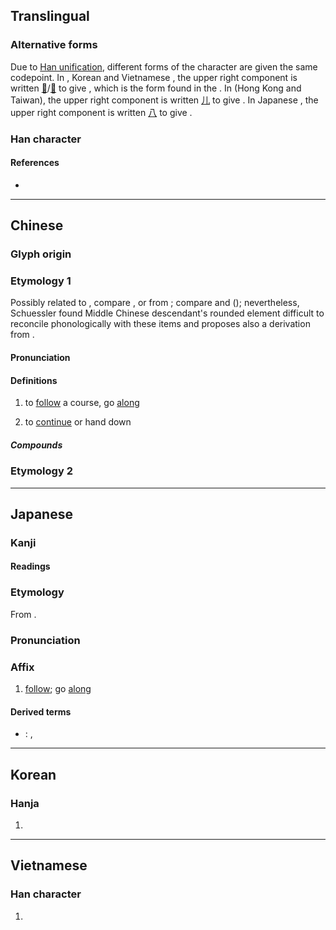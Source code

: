 {{also|㳂}}
{{character info}}
{{character info|0x2F8FC}}
==Translingual==
{{ja-forms|沿|沿|沿}}

===Alternative forms===
Due to [[w:Han unification|Han unification]], different forms of the character are given the same codepoint. In {{w|simplified Chinese}}, Korean {{w|Hanja}} and Vietnamese {{w|Chữ Nôm}}, the upper right component is written [[𠘧]]/[[几]] to give <font size="4">{{lang|und|sc=Hans|沿}}</font>, which is the form found in the {{w|Kangxi dictionary}}. In {{w|traditional Chinese}} (Hong Kong and Taiwan), the upper right component is written [[儿]] to give <font size="4">{{lang|und|sc=Hant|沿}}</font>. In Japanese {{w|shinjitai}}, the upper right component is written [[八]] to give <font size="4">{{lang|ja|沿}}</font>.

===Han character===
{{Han char|rn=85|rad=水|as=05|sn=8|four=38160|canj=ECR,EHNR|ids=⿰氵⿱𠘧口(GKV),⿰氵⿱⿰丿㇄口(HT),⿰氵㕣(J)}}


====References====
* {{Han ref|kx=0614.130|dkj=17260|dj=1008.040|hdz=31590.040|uh=6CBF|ud=27839|bh=AA75|bd=43637}}

----

==Chinese==
{{zh-forms|alt=㳂}}

===Glyph origin===
{{Han etym}}

===Etymology 1===
Possibly related to {{w|Proto-Tai language|Proto-Tai}}, compare {{cog|th|เลียน||to mimic}}, or from {{w|Sino-Tibetan languages|Sino-Tibetan}}; compare {{cog|lus|zeelᴸ||to walk along, a road along a hillside}} and {{cog|kac|mə³¹-jan³³||flow along a cliff}} ({{zh-ref|Schuessler, 2007}}); nevertheless, Schuessler found Middle Chinese descendant's rounded element difficult to reconcile phonologically with these items and proposes also a derivation from {{och-l|由}}.

====Pronunciation====
{{zh-pron
|m=yán
|c=jyun4
|h=pfs=yèn
|mb=ě̤ng
|mn=iân
|mn-t=ing5
|mc=y
|oc=y
|ma=y
|cat=v,prep,n
}}

====Definitions====
{{zh-hanzi}}

# to [[follow]] a course, go [[along]]
#: {{zh-also|沿著/沿着}}
# to [[continue]] or hand down {{attention|zh|needs check/formatting}}

=====Compounds=====
{{zh-der|床沿|沿流討源|沿身|沿岸貿易|沿岸流|沿途|沿條兒|沿河|沿波討源|沿海口子|沿革解釋|沿子|沿習|沿門挨戶|窗沿|沿泝|沿線|流沿兒|河沿|沿階草|沿襲|沿門託缽|溝沿|沿革|沿邊兒|沿路|沿街|沿用|沿海|沿流溯源|沿洄|沿江|沿才授職|沿例|沿岸|相沿|邊沿|沿著/沿着|沿渡河|蓼沿}}

===Etymology 2===
{{zh-see|檐|ss}}

{{zh-cat|Elementary}}

----

==Japanese==

===Kanji===
{{ja-kanji|grade=6|rs=水05}}

====Readings====
{{ja-readings
|goon=えん
|kanon=えん
|kun=そ-う<そ-ふ
}}

===Etymology===
{{ja-kanjitab|えん|yomi=on}}
From {{der|ja|ltc|sort=えん|-}} {{ltc-l|沿}}.

===Pronunciation===
{{ja-pron|えん|y=on}}

===Affix===
{{ja-pos|affix|えん}}

# [[follow]]; go [[along]]

====Derived terms====
* {{ja-r|沿%岸|えん%がん}}: {{l|en|coast}}, {{l|en|shore}}

----

==Korean==

===Hanja===
{{ko-hanja|hangeul=연|eumhun=|rv=yeon|mr=yŏn|y=yen}}

# {{rfdef|ko|sort=水05}}

----

==Vietnamese==

===Han character===
{{vi-hantu|[[duyên]]|rs=水05}}

# {{rfdef|vi|sort=水05}}